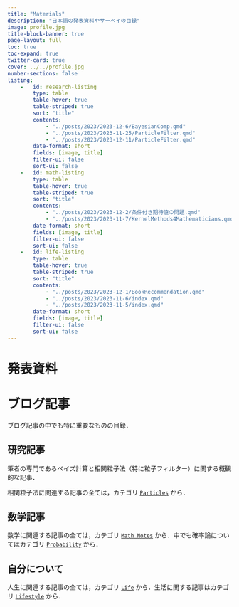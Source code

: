 ```yaml
---
title: "Materials"
description: "日本語の発表資料やサーベイの目録"
image: profile.jpg
title-block-banner: true
page-layout: full
toc: true
toc-expand: true
twitter-card: true
cover: ../../profile.jpg
number-sections: false
listing:
    -   id: research-listing
        type: table
        table-hover: true
        table-striped: true
        sort: "title"
        contents:
            - "../posts/2023/2023-12-6/BayesianComp.qmd"
            - "../posts/2023/2023-11-25/ParticleFilter.qmd"
            - "../posts/2023/2023-12-11/ParticleFilter.qmd"
        date-format: short
        fields: [image, title]
        filter-ui: false
        sort-ui: false
    -   id: math-listing
        type: table
        table-hover: true
        table-striped: true
        sort: "title"
        contents: 
            - "../posts/2023/2023-12-2/条件付き期待値の問題.qmd"
            - "../posts/2023/2023-11-7/KernelMethods4Mathematicians.qmd"
        date-format: short
        fields: [image, title]
        filter-ui: false
        sort-ui: false
    -   id: life-listing
        type: table
        table-hover: true
        table-striped: true
        sort: "title"
        contents:
            - "../posts/2023/2023-12-1/BookRecommendation.qmd"
            - "../posts/2023/2023-11-6/index.qmd"
            - "../posts/2023/2023-11-5/index.qmd"
        date-format: short
        fields: [image, title]
        filter-ui: false
        sort-ui: false
---
```


# 発表資料

# ブログ記事

ブログ記事の中でも特に重要なものの目録．

## 研究記事

筆者の専門であるベイズ計算と相関粒子法（特に粒子フィルター）に関する概観的な記事．

::: {#research-listing}
:::

相関粒子法に関連する記事の全ては，カテゴリ [`Particles`](https://162348.github.io/#category=Particles) から．

## 数学記事

::: {#math-listing}
:::

数学に関連する記事の全ては，カテゴリ [`Math Notes`](https://162348.github.io/#category=Math%20Notes) から．中でも確率論についてはカテゴリ [`Probability`](https://162348.github.io/#category=Probability) から．

## 自分について

::: {#life-listing}
:::

人生に関連する記事の全ては，カテゴリ [`Life`](https://162348.github.io/#category=Life) から．生活に関する記事はカテゴリ [`Lifestyle`](https://162348.github.io/#category=Lifestyle) から．